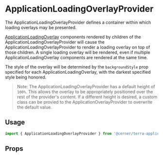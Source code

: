 
# ApplicationLoadingOverlayProvider

The ApplicationLoadingOverlayProvider defines a container within which loading overlays may be presented.

[ApplicationLoadingOverlay](/application/cerner-terra-application-docs/components/application-loading-overlay) components rendered by children of the ApplicationLoadingOverlayProvider will cause the
ApplicationLoadingOverlayProvider to render a loading overlay on top of those children. A single loading overlay will be rendered,
even if multiple ApplicationLoadingOverlay components are rendered at the same time.

The style of the overlay will be determined by the `backgroundStyle` prop specified for each ApplicationLoadingOverlay,
with the darkest specified style being honored.

> Note: The ApplicationLoadingOverlayProvider has a default height of `100%`. This allows the overlay to be appropriately
> positioned over the rest of the provider's content. If a different height is desired, a custom class can be provied to
> the ApplicationOverlayProvider to overwrite the default value.

## Usage

```jsx
import { ApplicationLoadingOverlayProvider } from '@cerner/terra-application/lib/application-loading-overlay';
```

## Props

<ApplicationLoadingOverlayProviderProps />
